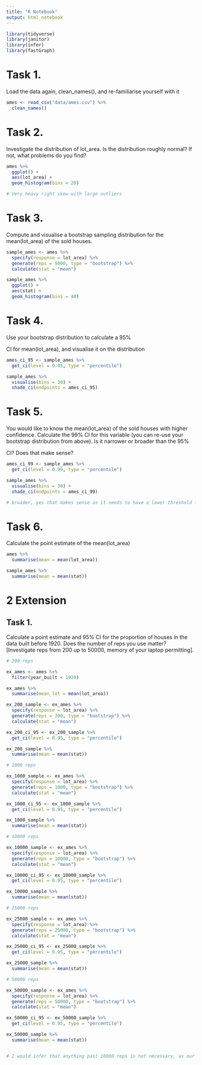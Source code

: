 ```yaml
---
title: "R Notebook"
output: html_notebook
---
```


```r
library(tidyverse)
library(janitor)
library(infer)
library(fastGraph)
```


# Task 1.
Load the data again, clean_names(), and re-familiarise yourself with it

```r

ames <- read_csv("data/ames.csv") %>% 
  clean_names()
```

# Task 2.
Investigate the distribution of lot_area. Is the distribution roughly normal? If not, what problems do you find?

```r
ames %>% 
  ggplot() +
  aes(lot_area) +
  geom_histogram(bins = 20)

# Very heavy right skew with large outliers
```


# Task 3.
Compute and visualise a bootstrap sampling distribution for the mean(lot_area) of the sold houses.

```r
sample_ames <- ames %>% 
  specify(response = lot_area) %>% 
  generate(reps = 5000, type = "bootstrap") %>% 
  calculate(stat = "mean")

sample_ames %>% 
  ggplot() +
  aes(stat) +
  geom_histogram(bins = 40)
```


# Task 4.
Use your bootstrap distribution to calculate a 95%

CI for mean(lot_area), and visualise it on the distribution

```r
ames_ci_95 <- sample_ames %>% 
  get_ci(level = 0.95, type = "percentile")

sample_ames %>% 
  visualise(bins = 30) +
  shade_ci(endpoints = ames_ci_95)
```



# Task 5.
You would like to know the mean(lot_area) of the sold houses with higher confidence. Calculate the 99%
CI for this variable (you can re-use your bootstrap distribution from above). Is it narrower or broader than the 95%

CI? Does that make sense?

```r
ames_ci_99 <- sample_ames %>% 
  get_ci(level = 0.99, type = "percentile")

sample_ames %>% 
  visualise(bins = 30) +
  shade_ci(endpoints = ames_ci_99)

# broader, yes that makes sense as it needs to have a lower threshold for error, and therefor needs to cover more outlying data.
```


# Task 6.
Calculate the point estimate of the mean(lot_area)

```r

ames %>% 
  summarise(mean = mean(lot_area))

sample_ames %>% 
  summarise(mean = mean(stat))

```

# 2 Extension


## Task 1.
Calculate a point estimate and 95% CI for the proportion of houses in the data built before 1920. Does the number of reps you use matter? [Investigate reps from 200 up to 50000, memory of your laptop permitting]. 

```r
# 200 reps

ex_ames <- ames %>% 
  filter(year_built < 1920)

ex_ames %>% 
  summarise(mean_lot = mean(lot_area))

ex_200_sample <- ex_ames %>% 
  specify(response = lot_area) %>% 
  generate(reps = 200, type = "bootstrap") %>% 
  calculate(stat = "mean")

ex_200_ci_95 <- ex_200_sample %>% 
  get_ci(level = 0.95, type = "percentile")

ex_200_sample %>% 
  summarise(mean = mean(stat))

```

```r
# 1000 reps

ex_1000_sample <- ex_ames %>% 
  specify(response = lot_area) %>% 
  generate(reps = 1000, type = "bootstrap") %>% 
  calculate(stat = "mean")

ex_1000_ci_95 <- ex_1000_sample %>% 
  get_ci(level = 0.95, type = "percentile")

ex_1000_sample %>% 
  summarise(mean = mean(stat))
```

```r
# 10000 reps

ex_10000_sample <- ex_ames %>% 
  specify(response = lot_area) %>% 
  generate(reps = 10000, type = "bootstrap") %>% 
  calculate(stat = "mean")

ex_10000_ci_95 <- ex_10000_sample %>% 
  get_ci(level = 0.95, type = "percentile")

ex_10000_sample %>% 
  summarise(mean = mean(stat))

```

```r
# 25000 reps

ex_25000_sample <- ex_ames %>% 
  specify(response = lot_area) %>% 
  generate(reps = 25000, type = "bootstrap") %>% 
  calculate(stat = "mean")

ex_25000_ci_95 <- ex_25000_sample %>% 
  get_ci(level = 0.95, type = "percentile")

ex_25000_sample %>% 
  summarise(mean = mean(stat))

```

```r
# 50000 reps

ex_50000_sample <- ex_ames %>% 
  specify(response = lot_area) %>% 
  generate(reps = 50000, type = "bootstrap") %>% 
  calculate(stat = "mean")

ex_50000_ci_95 <- ex_50000_sample %>% 
  get_ci(level = 0.95, type = "percentile")

ex_50000_sample %>% 
  summarise(mean = mean(stat))


# I would infer that anything past 10000 reps is not necessary, as our variation from then on is no longer approaching the mean from our original sample
```

